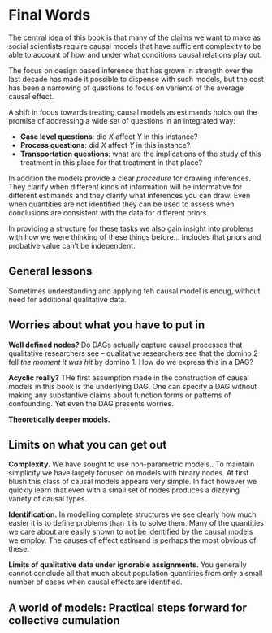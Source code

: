 # Final Words

The central idea of this book is that many of the claims we want to make as social scientists require causal models that have sufficient complexity to be able to account of how and under what conditions causal relations play out. 

The focus on design based inference that has grown in strength over the last decade has made it possible to dispense with such models, but the cost has been a narrowing of questions to focus on varients of the average causal effect. 

A shift in focus towards treating causal models as estimands holds out the promise of addressing a wide set of questions in an integrated way:

* **Case level questions**: did $X$ affect $Y$ in this instance?
* **Process questions**: did $X$ affect $Y$ in this instance?
* **Transportation questions**: what are the implications of the study of this treatment in this place for that treatment in that place?

In addition the models provide a clear *procedure* for drawing inferences. They clarify when different kinds of information will be informative for different estimands and they clarify what inferences you can draw. Even when quantities are not identified they can be used to assess when conclusions are consistent with the data for different priors. 

In providing a structure for these tasks we also gain insight into problems with how we were thinking of these things before... Includes that priors and probative value can't be independent.


## General lessons

Sometimes  understanding and applying teh causal model is enoug, without need for additional qualitative data.


## Worries about what you have to put in

**Well defined nodes?** Do DAGs actually capture causal processes that qualitative researchers see -- qualitative researchers see that the domino 2 fell *the moment it was hit* by domino 1. How do we express this in a DAG?

**Acyclic really?** THe first assumption made in the construction of causal models in this book is the underlying DAG. One can specify a DAG without making any substantive claims about function forms or patterns of confounding. Yet even the  DAG presents worries. 

**Theoretically deeper models.** 


## Limits on what you can get out

**Complexity.** We have sought to use non-parametric models.. To maintain simplicity we have largely focused on models with binary nodes. At first blush this class of causal models appears very simple. In fact however we quickly learn that even with a small set of nodes produces a dizzying variety of causal types.   

**Identification.** In modelling complete structures we see clearly how much easier it is to define problems than it is to solve them. Many of the quantities we care about are easily shown to not be identified by the causal models we employ. The causes of effect estimand is perhaps the most obvious of these. 

**Limits of qualitative data under ignorable assignments.** You generally cannot conclude all that much about population quantiries from only a small number of cases when causal effects are identified. 


## A world of models: Practical steps forward for collective cumulation
